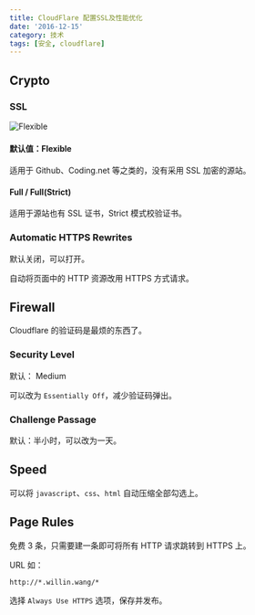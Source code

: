 ```yaml
---
title: CloudFlare 配置SSL及性能优化
date: '2016-12-15'
category: 技术
tags: [安全, cloudflare]
---
```


## Crypto

### SSL

![Flexible](https://www.cloudflare.com/a/static/images/ssl/ssl.png)

#### 默认值：Flexible

适用于 Github、Coding.net 等之类的，没有采用 SSL 加密的源站。

#### Full / Full(Strict)

适用于源站也有 SSL 证书，Strict 模式校验证书。

### Automatic HTTPS Rewrites

默认关闭，可以打开。

自动将页面中的 HTTP 资源改用 HTTPS 方式请求。

## Firewall

Cloudflare 的验证码是最烦的东西了。

### Security Level

默认： Medium

可以改为 `Essentially Off`，减少验证码弹出。

### Challenge Passage

默认：半小时，可以改为一天。

## Speed

可以将 `javascript`、`css`、`html` 自动压缩全部勾选上。

## Page Rules

免费 3 条，只需要建一条即可将所有 HTTP 请求跳转到 HTTPS 上。

URL 如：

```
http://*.willin.wang/*
```

选择 `Always Use HTTPS` 选项，保存并发布。
